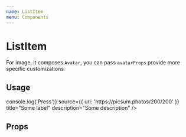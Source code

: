 ```yaml
---
name: ListItem
menu: Components
---
```




# ListItem

For image, it composes `Avatar`, you can pass `avatarProps` provide more specific customizations

## Usage

<Playground>
  <ListItem
    onPress={() => console.log('Press')}
    source={{ uri: 'https://picsum.photos/200/200' }}
    title="Some label"
    description="Some description"
  />
</Playground>

## Props

<Props of={ListItem} />
